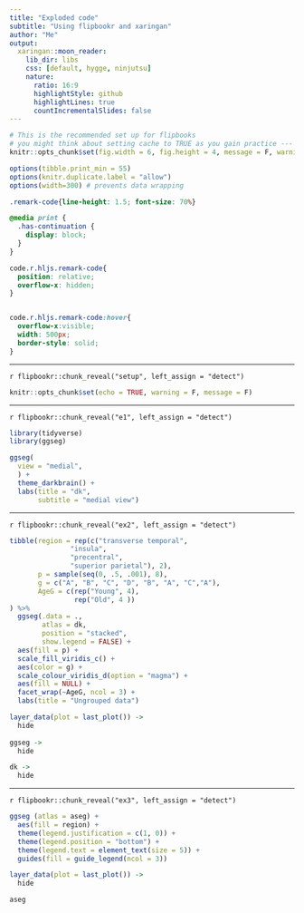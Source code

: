```yaml
---
title: "Exploded code"
subtitle: "Using flipbookr and xaringan"
author: "Me"
output:
  xaringan::moon_reader:
    lib_dir: libs
    css: [default, hygge, ninjutsu]
    nature:
      ratio: 16:9
      highlightStyle: github
      highlightLines: true
      countIncrementalSlides: false
---
```



```r
# This is the recommended set up for flipbooks
# you might think about setting cache to TRUE as you gain practice --- building flipbooks from scratch can be time consuming
knitr::opts_chunk$set(fig.width = 6, fig.height = 4, message = F, warning = FALSE, comment = "", cache = F)

options(tibble.print_min = 55)
options(knitr.duplicate.label = "allow")
options(width=300) # prevents data wrapping
```


```css
.remark-code{line-height: 1.5; font-size: 70%}

@media print {
  .has-continuation {
    display: block;
  }
}

code.r.hljs.remark-code{
  position: relative;
  overflow-x: hidden;
}


code.r.hljs.remark-code:hover{
  overflow-x:visible;
  width: 500px;
  border-style: solid;
}
```


---


`r flipbookr::chunk_reveal("setup", left_assign = "detect")`


```r
knitr::opts_chunk$set(echo = TRUE, warning = F, message = F)
```


---


`r flipbookr::chunk_reveal("e1", left_assign = "detect")`


```r
library(tidyverse)
library(ggseg)

ggseg(
  view = "medial",
  ) + 
  theme_darkbrain() + 
  labs(title = "dk",
       subtitle = "medial view")
```



---


`r flipbookr::chunk_reveal("ex2", left_assign = "detect")`


```r
tibble(region = rep(c("transverse temporal",
               "insula",
               "precentral",
               "superior parietal"), 2),
       p = sample(seq(0, .5, .001), 8),
       g = c("A", "B", "C", "D", "B", "A", "C","A"),
       AgeG = c(rep("Young", 4),
                rep("Old", 4 ))
) %>%
  ggseg(.data = .,
        atlas = dk,
        position = "stacked", 
        show.legend = FALSE) +
  aes(fill = p) +
  scale_fill_viridis_c() +
  aes(color = g) +
  scale_colour_viridis_d(option = "magma") + 
  aes(fill = NULL) + 
  facet_wrap(~AgeG, ncol = 3) +
  labs(title = "Ungrouped data") 

layer_data(plot = last_plot()) ->
  hide
  
ggseg ->
  hide

dk ->
  hide

```


---


`r flipbookr::chunk_reveal("ex3", left_assign = "detect")`


```r
ggseg (atlas = aseg) + 
  aes(fill = region) +
  theme(legend.justification = c(1, 0)) +
  theme(legend.position = "bottom") +
  theme(legend.text = element_text(size = 5)) +
  guides(fill = guide_legend(ncol = 3)) 

layer_data(plot = last_plot()) ->
  hide

aseg
```

